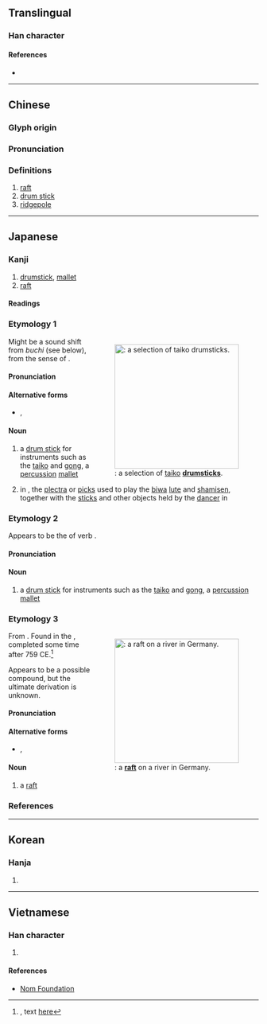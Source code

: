 {{character info/new}}
==Translingual==

===Han character===
{{Han char|rn=75|rad=木|as=07|sn=11|four=42947|canj=DBND|ids=⿰木孚}}

====References====
* {{Han ref|kx=0527.060|dkj=14807|dj=0915.250|hdz=21217.080|uh=6874|ud=26740|bh=D5BE|bd=54718}}

----

==Chinese==
{{zh-forms}}

===Glyph origin===
{{Han etym}}

===Pronunciation===
{{zh-pron
|m=fú
|c=fu1
|mc=y
|oc=y
|ma=
|cat=n
}}

===Definitions===
{{zh-hanzi}}

# [[raft]]
# [[drum stick]]
# [[ridgepole]]

----

==Japanese==

===Kanji===
{{ja-kanji|grade=|rs=木07}}

# [[drumstick]], [[mallet]]
# [[raft]]

====Readings====
{{ja-readings
|goon=ふ, ぶ
|kanon=ふ, ふう
|kun=ばち-, ぶち-, いかだ-
}}

===Etymology 1===
<div style="float:right;">
{{wikipedia|lang=ja}}
{{wikipedia|Bachi}}
[[File:Taikos_bachi.jpg|thumb|250px|{{m|ja|桴|tr=bachi}}: a selection of [[taiko]] '''[[drumstick]]s'''.]]
</div>
{{ja-kanjitab|ばち|yomi=k}}

Might be a sound shift from ''buchi'' (see below), from the sense of {{m|en|strike|striking}}.

====Pronunciation====
{{ja-pron|yomi=k|ばち|acc=2|acc_ref=DJR}}

====Alternative forms====
* {{ja-l|撥}}, {{ja-l|枹}}

====Noun====
{{ja-noun|ばち|バチ}}

# {{ja-def|桴|枹}} a [[drum stick]] for instruments such as the [[taiko]] and [[gong]], a [[percussion]] [[mallet]]
#: {{synonyms|ja|桴|tr1=buchi|q1=see below}}
# {{ja-def|撥|桴}} in {{m|ja|雅楽||tr=gagaku|traditional Japanese court music}}, the [[plectra]] or [[pick]]s used to play the [[biwa]] [[lute]] and [[shamisen]], together with the [[stick]]s and other objects held by the [[dancer]] in {{m|ja|舞楽||tr=bugaku|traditional Japanese court dance}}
#: {{n-g|the former is generally spelled {{m|ja|撥}}, and the latter {{m|ja|桴}}}}

===Etymology 2===
{{ja-kanjitab|yomi=k|ぶち}}

Appears to be the {{m|ja|連用形|tr=ren'yōkei||continuative or stem form}} of verb {{m|ja|打つ||tr=butsu|to strike something, to hit something}}.

====Pronunciation====
{{ja-pron|yomi=k|ぶち}}

====Noun====
{{ja-noun|ぶち}}

# {{lb|ja|sort=ふち'|archaic|possibly|_|obsolete}} a [[drum stick]] for instruments such as the [[taiko]] and [[gong]], a [[percussion]] [[mallet]]

===Etymology 3===
<div style="float:right;">
{{wikipedia|lang=ja}}
{{wikipedia|Raft}}
[[File:Isarfloss.jpg|thumb|250px|{{m|ja|桴|tr=ikada}}: a '''[[raft]]''' on a river in Germany.]]
</div>
{{ja-kanjitab|yomi=k|いかだ}}

From {{inh|ja|ojp|sort=いかだ|-}}.  Found in the ''{{w|Man'yōshū}}'', completed some time after 759 CE.<ref>{{RQ:Manyoshu|1|50}}, text [http://jti.lib.virginia.edu/japanese/manyoshu/Man1Yos.html#50 here]</ref>

Appears to be a possible compound, but the ultimate derivation is unknown.

====Pronunciation====
{{ja-pron|yomi=k|いかだ|acc=0|acc_ref=DJR,NHK,SMK5}}

====Alternative forms====
* {{ja-l|筏}} {{qualifier|more common}}, {{ja-l|栰}} {{qualifier|rare}}

====Noun====
{{ja-noun|いかだ|イカダ}}

# a [[raft]]

===References===
<references/>

----

==Korean==

===Hanja===
{{ko-hanja|hangeul=부|eumhun=|rv=bu|mr=pu|y=pu}}

# {{defn|lang=ko|sort=木07}}

----

==Vietnamese==

===Han character===
{{vi-readings|rs=木07|hanviet=phù}}

# {{defn|lang=vi|sort=木07}}

====References====
* [http://nomfoundation.org/common/nom_details.php?codepoint=6874 Nom Foundation]